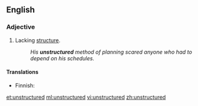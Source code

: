 ==English==

===Adjective===
{{en-adj}}

# Lacking [[structure]].
#:''His '''unstructured''' method of planning scared anyone who had to depend on his schedules.''

====Translations====
{{trans-top|Lacking structure}}
* Finnish: {{t+|fi|epämuodollinen}}
{{trans-mid}}
{{trans-bottom}}

[[et:unstructured]]
[[ml:unstructured]]
[[vi:unstructured]]
[[zh:unstructured]]